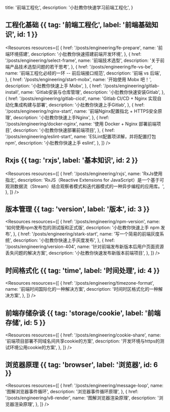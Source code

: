  title: '前端工程化',
  description:
    '小肚教你快速学习前端工程化',
}


## 工程化基础 {{ tag: '前端工程化', label: '前端基础知识', id: 1 }}

<Resources resources={[
  {
    href: '/posts/engineering/fe-prepare',
    name: '前端环境搭建',
    description: '小肚教你快速搭建前端开发环境',
  },
  {
    href: '/posts/engineering/select-frame',
    name: '前端技术选型',
    description: '关于前端产品技术选型问题的若干思考',
  },
  {
    href: '/posts/engineering/fe-vs-be',
    name: '前端工程化必经的一环 -- 前后端接口规范',
    description: '前端 vs 后端',
  },
  {
    href: '/posts/engineering/start-mobx',
    name: '开始使用 Mobx 吧！',
    description: '小肚教你快速上手 Mobx',
  },
  {
    href: '/posts/engineering/gitlab-install',
    name: 'Gitlab安装与仓库管理',
    description: '小肚教你快速安装Gitlab',
  },
  {
    href: '/posts/engineering/gitlab-cicd',
    name: 'Gitlab CI/CD + Nginx 实现自动化集成构建与部署',
    description: '小肚教你快速上手Gitlab',
  },
  {
    href: '/posts/engineering/nginx-start',
    name: '前端Nginx配置指北 + HTTPS安全原理',
    description: '小肚教你快速上手Nginx',
  },
  {
    href: '/posts/engineering/docker-nginx',
    name: '使用 Docker + Nginx 部署前端项目',
    description: '小肚教你快速部署前端项目',
  },
  {
    href: '/posts/engineering/eslint-start',
    name: 'ESLint配置项详解，并将配置打包npm',
    description: '小肚教你快速上手 eslint',
  },
]} />

## Rxjs {{ tag: 'rxjs', label: '基本知识', id: 2 }}

<Resources resources={[
  {
    href: '/posts/engineering/rxjs',
    name: 'RxJs使用指北',
    description: 'RxJS（Reactive Extensions for JavaScript）是一个基于可观测数据流（Stream）结合观察者模式和迭代器模式的一种异步编程的应用库。',
  },
]} />

## 版本管理 {{ tag: 'version', label: '版本', id: 3 }}

<Resources resources={[
  {
    href: '/posts/engineering/npm-version',
    name: '如何使用npm发布包的测试版和正式版',
    description: '小肚教你快速上手 npm 发布',
  },
  {
    href: '/posts/engineering/stark-start',
    name: '写一个简易的前端灰度系统',
    description: '小肚教你快速上手灰度发布',
  },
  {
    href: '/posts/engineering/version-404',
    name: '针对前端发布新版本后用户页面资源丢失问题的解决方案',
    description: '小肚教你快速发布新版本前端项目',
  },
]} />

## 时间格式化 {{ tag: 'time', label: '时间处理', id: 4 }}

<Resources resources={[
  {
    href: '/posts/engineering/timezone-format',
    name: '前端时间国际化的一种解决方案',
    description: '时间时区格式化的一种解决方案',
  },
]} />

## 前端存储杂谈 {{ tag: 'storage/cookie', label: '前端存储', id: 5 }}

<Resources resources={[
  {
    href: '/posts/engineering/cookie-share',
    name: '前端项目部署不同域名间共享cookie的方案',
    description: '开发环境与https的测试环境公用cookie的方案',
  },
]} />

## 浏览器原理 {{ tag: 'browser', label: '浏览器', id: 6 }}

<Resources resources={[
  {
    href: '/posts/engineering/message-loop',
    name: '图解浏览器事件循环',
    description: '浏览器事件循环原理',
  },
  {
    href: '/posts/engineering/v8-render',
    name: '图解浏览器渲染原理',
    description: '浏览器渲染原理',
  },
]} />